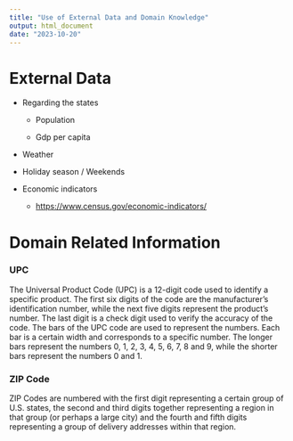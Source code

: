 ```yaml
---
title: "Use of External Data and Domain Knowledge"
output: html_document
date: "2023-10-20"
---
```


# External Data

-   Regarding the states

    -   Population

    -   Gdp per capita

-   Weather

-   Holiday season / Weekends

-   Economic indicators

    -   <https://www.census.gov/economic-indicators/>

# Domain Related Information

### UPC

The Universal Product Code (UPC) is a 12-digit code used to identify a specific product. The first six digits of the code are the manufacturer's identification number, while the next five digits represent the product's number. The last digit is a check digit used to verify the accuracy of the code. The bars of the UPC code are used to represent the numbers. Each bar is a certain width and corresponds to a specific number. The longer bars represent the numbers 0, 1, 2, 3, 4, 5, 6, 7, 8 and 9, while the shorter bars represent the numbers 0 and 1.

### ZIP Code

ZIP Codes are numbered with the first digit representing a certain group of U.S. states, the second and third digits together representing a region in that group (or perhaps a large city) and the fourth and fifth digits representing a group of delivery addresses within that region.
